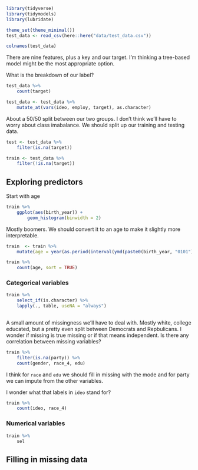 ```r

library(tidyverse)
library(tidymodels)
library(lubridate)

theme_set(theme_minimal())
test_data <- read_csv(here::here("data/test_data.csv"))

```
```r

colnames(test_data)
```
There are nine features, plus a key and our target. I'm thinking a tree-based model might be the most appropriate option.

What is the breakdown of our label? 

```r

test_data %>%
    count(target)

```

```r
test_data <- test_data %>%
    mutate_at(vars(ideo, employ, target), as.character)
```

About a 50/50 split between our two groups. I don't think we'll have to worry about class imabalance. We should split up our training and testing data. 

```r
test <- test_data %>%
    filter(is.na(target))

train <- test_data %>%
    filter(!is.na(target))

```
## Exploring predictors

Start with age

```r

train %>% 
    ggplot(aes(birth_year)) +
        geom_histogram(binwidth = 2)

```

Mostly boomers. We should convert it to an age to make it slightly more interpretable. 

```r

train  <- train %>% 
    mutate(age = year(as.period(interval(ymd(paste0(birth_year, "0101")), today()))))

train %>%
    count(age, sort = TRUE)
```
### Categorical variables

```r

train %>% 
    select_if(is.character) %>%
    lapply(., table, useNA = "always")
    

```
A small amount of missingness we'll have to deal with. Mostly white, college educated, but a pretty even split between Democrats and Repbulicans. I wonder if missing is true missing or if that means independent. Is there any correlation between missing variables?

```r

train %>% 
    filter(is.na(party)) %>% 
    count(gender, race_4, edu)

```

I think for `race` and `edu` we should fill in missing with the mode and for party we can impute from the other variables. 

I wonder what that labels in `ideo` stand for?  

```r
train %>% 
    count(ideo, race_4)

```


### Numerical variables

```r
train %>% 
    sel

```

## Filling in missing data


